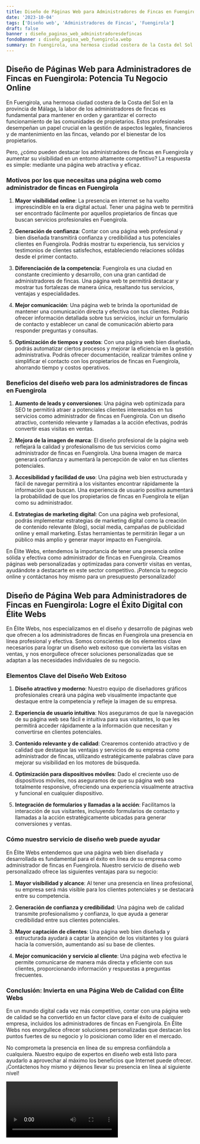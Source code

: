 ```yaml
---
title: Diseño de Páginas Web para Administradores de Fincas en Fuengirola
date: '2023-10-04'
tags: ['Diseño web', 'Administradores de Fincas', 'Fuengirola']
draft: false
banner : diseño_paginas_web_administradoresdefincas
fondoBanner : diseño_pagina_web_fuengirola.webp
summary: En Fuengirola, una hermosa ciudad costera de la Costa del Sol en la provincia de Málaga, la labor de los administradores de fincas es fundamental para mantener en orden y garantizar el correcto funcionamiento de las comunidades de propietarios. Estos profesionales desempeñan un papel crucial en la gestión de aspectos legales, financieros y de mantenimiento en las fincas, velando por el bienestar de los propietarios. 
---
```


## **Diseño de Páginas Web para Administradores de Fincas en Fuengirola: Potencia Tu Negocio Online**

En Fuengirola, una hermosa ciudad costera de la Costa del Sol en la provincia de Málaga, la labor de los administradores de fincas es fundamental para mantener en orden y garantizar el correcto funcionamiento de las comunidades de propietarios. Estos profesionales desempeñan un papel crucial en la gestión de aspectos legales, financieros y de mantenimiento en las fincas, velando por el bienestar de los propietarios. 

Pero, ¿cómo pueden destacar los administradores de fincas en Fuengirola y aumentar su visibilidad en un entorno altamente competitivo? La respuesta es simple: mediante una página web atractiva y eficaz.

### **Motivos por los que necesitas una página web como administrador de fincas en Fuengirola**

1. **Mayor visibilidad online**: La presencia en internet se ha vuelto imprescindible en la era digital actual. Tener una página web te permitirá ser encontrado fácilmente por aquellos propietarios de fincas que buscan servicios profesionales en Fuengirola.

2. **Generación de confianza**: Contar con una página web profesional y bien diseñada transmitirá confianza y credibilidad a tus potenciales clientes en Fuengirola. Podrás mostrar tu experiencia, tus servicios y testimonios de clientes satisfechos, estableciendo relaciones sólidas desde el primer contacto.

3. **Diferenciación de la competencia**: Fuengirola es una ciudad en constante crecimiento y desarrollo, con una gran cantidad de administradores de fincas. Una página web te permitirá destacar y mostrar tus fortalezas de manera única, resaltando tus servicios, ventajas y especialidades.

4. **Mejor comunicación**: Una página web te brinda la oportunidad de mantener una comunicación directa y efectiva con tus clientes. Podrás ofrecer información detallada sobre tus servicios, incluir un formulario de contacto y establecer un canal de comunicación abierto para responder preguntas y consultas.

5. **Optimización de tiempos y costos**: Con una página web bien diseñada, podrás automatizar ciertos procesos y mejorar la eficiencia en la gestión administrativa. Podrás ofrecer documentación, realizar trámites online y simplificar el contacto con los propietarios de fincas en Fuengirola, ahorrando tiempo y costos operativos.

### **Beneficios del diseño web para los administradores de fincas en Fuengirola**

1. **Aumento de leads y conversiones**: Una página web optimizada para SEO te permitirá atraer a potenciales clientes interesados en tus servicios como administrador de fincas en Fuengirola. Con un diseño atractivo, contenido relevante y llamadas a la acción efectivas, podrás convertir esas visitas en ventas.

2. **Mejora de la imagen de marca**: El diseño profesional de la página web reflejará la calidad y profesionalismo de tus servicios como administrador de fincas en Fuengirola. Una buena imagen de marca generará confianza y aumentará la percepción de valor en tus clientes potenciales.

3. **Accesibilidad y facilidad de uso**: Una página web bien estructurada y fácil de navegar permitirá a los visitantes encontrar rápidamente la información que buscan. Una experiencia de usuario positiva aumentará la probabilidad de que los propietarios de fincas en Fuengirola te elijan como su administrador.

4. **Estrategias de marketing digital**: Con una página web profesional, podrás implementar estrategias de marketing digital como la creación de contenido relevante (blog), social media, campañas de publicidad online y email marketing. Estas herramientas te permitirán llegar a un público más amplio y generar mayor impacto en Fuengirola.

En Élite Webs, entendemos la importancia de tener una presencia online sólida y efectiva como administrador de fincas en Fuengirola. Creamos páginas web personalizadas y optimizadas para convertir visitas en ventas, ayudándote a destacarte en este sector competitivo. ¡Potencia tu negocio online y contáctanos hoy mismo para un presupuesto personalizado!

<GifSeo />

<Cta />

## Diseño de Página Web para Administradores de Fincas en Fuengirola: Logre el Éxito Digital con Élite Webs

En Élite Webs, nos especializamos en el diseño y desarrollo de páginas web que ofrecen a los administradores de fincas en Fuengirola una presencia en línea profesional y efectiva. Somos conscientes de los elementos clave necesarios para lograr un diseño web exitoso que convierta las visitas en ventas, y nos enorgullece ofrecer soluciones personalizadas que se adaptan a las necesidades individuales de su negocio.

### Elementos Clave del Diseño Web Exitoso

1. **Diseño atractivo y moderno**: Nuestro equipo de diseñadores gráficos profesionales creará una página web visualmente impactante que destaque entre la competencia y refleje la imagen de su empresa. 

2. **Experiencia de usuario intuitiva**: Nos aseguramos de que la navegación de su página web sea fácil e intuitiva para sus visitantes, lo que les permitirá acceder rápidamente a la información que necesitan y convertirse en clientes potenciales.

3. **Contenido relevante y de calidad**: Crearemos contenido atractivo y de calidad que destaque las ventajas y servicios de su empresa como administrador de fincas, utilizando estratégicamente palabras clave para mejorar su visibilidad en los motores de búsqueda.

4. **Optimización para dispositivos móviles**: Dado el creciente uso de dispositivos móviles, nos aseguramos de que su página web sea totalmente responsive, ofreciendo una experiencia visualmente atractiva y funcional en cualquier dispositivo.

5. **Integración de formularios y llamadas a la acción**: Facilitamos la interacción de sus visitantes, incluyendo formularios de contacto y llamadas a la acción estratégicamente ubicadas para generar conversiones y ventas.

### Cómo nuestro servicio de diseño web puede ayudar

En Élite Webs entendemos que una página web bien diseñada y desarrollada es fundamental para el éxito en línea de su empresa como administrador de fincas en Fuengirola. Nuestro servicio de diseño web personalizado ofrece las siguientes ventajas para su negocio:

1. **Mayor visibilidad y alcance**: Al tener una presencia en línea profesional, su empresa será más visible para los clientes potenciales y se destacará entre su competencia.

2. **Generación de confianza y credibilidad**: Una página web de calidad transmite profesionalismo y confianza, lo que ayuda a generar credibilidad entre sus clientes potenciales.

3. **Mayor captación de clientes**: Una página web bien diseñada y estructurada ayudará a captar la atención de los visitantes y los guiará hacia la conversión, aumentando así su base de clientes.

4. **Mejor comunicación y servicio al cliente**: Una página web efectiva le permite comunicarse de manera más directa y eficiente con sus clientes, proporcionando información y respuestas a preguntas frecuentes.

### Conclusión: Invierta en una Página Web de Calidad con Élite Webs

En un mundo digital cada vez más competitivo, contar con una página web de calidad se ha convertido en un factor clave para el éxito de cualquier empresa, incluidos los administradores de fincas en Fuengirola. En Élite Webs nos enorgullece ofrecer soluciones personalizadas que destacan los puntos fuertes de su negocio y lo posicionan como líder en el mercado.

No comprometa la presencia en línea de su empresa confiándola a cualquiera. Nuestro equipo de expertos en diseño web está listo para ayudarlo a aprovechar al máximo los beneficios que Internet puede ofrecer. ¡Contáctenos hoy mismo y déjenos llevar su presencia en línea al siguiente nivel!

<Video />

<CtaBot job='Administradores de Fincas' city='Fuengirola'/>

<Gmaps query='Fuengirola+españa+maps' />